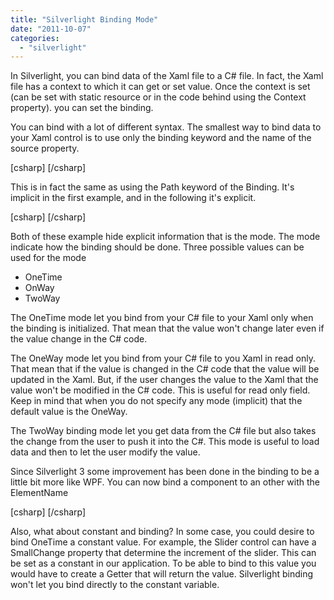 ```yaml
---
title: "Silverlight Binding Mode"
date: "2011-10-07"
categories: 
  - "silverlight"
---
```


In Silverlight, you can bind data of the Xaml file to a C# file. In fact, the Xaml file has a context to which it can get or set value. Once the context is set (can be set with static resource or in the code behind using the Context property). you can set the binding.

You can bind with a lot of different syntax. The smallest way to bind data to your Xaml control is to use only the binding keyword and the name of the source property.

\[csharp\] <TextBlock Text="{Binding MyProperty}"></TextBlock> \[/csharp\]

This is in fact the same as using the Path keyword of the Binding. It's implicit in the first example, and in the following it's explicit.

\[csharp\] <TextBlock Text="{Binding Path=MyProperty}"></TextBlock> \[/csharp\]

Both of these example hide explicit information that is the mode. The mode indicate how the binding should be done. Three possible values can be used for the mode

- OneTime
- OnWay
- TwoWay

The OneTime mode let you bind from your C# file to your Xaml only when the binding is initialized. That mean that the value won't change later even if the value change in the C# code.

The OneWay mode let you bind from your C# file to you Xaml in read only. That mean that if the value is changed in the C# code that the value will be updated in the Xaml. But, if the user changes the value to the Xaml that the value won't be modified in the C# code. This is useful for read only field. Keep in mind that when you do not specify any mode (implicit) that the default value is the OneWay.

The TwoWay binding mode let you get data from the C# file but also takes the change from the user to push it into the C#. This mode is useful to load data and then to let the user modify the value.

Since Silverlight 3 some improvement has been done in the binding to be a little bit more like WPF. You can now bind a component to an other with the ElementName

\[csharp\] <TextBlock Text="{Binding ElementName=MyOtherTextBox, Path=Text}"></TextBlock> \[/csharp\]

Also, what about constant and binding? In some case, you could desire to bind OneTime a constant value. For example, the Slider control can have a SmallChange property that determine the increment of the slider. This can be set as a constant in our application. To be able to bind to this value you would have to create a Getter that will return the value. Silverlight binding won't let you bind directly to the constant variable.
